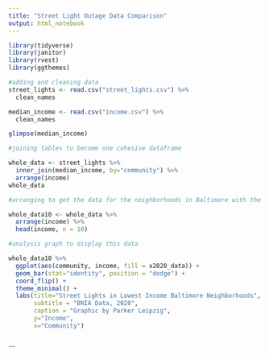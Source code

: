 ```yaml
---
title: "Street Light Outage Data Comparison"
output: html_notebook
---
```


```r
library(tidyverse)
library(janitor)
library(rvest)
library(ggthemes)

```


```r
#adding and cleaning data
street_lights <- read.csv("street_lights.csv") %>% 
  clean_names

median_income <- read.csv("income.csv") %>% 
  clean_names

glimpse(median_income)

#joining tables to become one cohesive dataframe

whole_data <- street_lights %>% 
  inner_join(median_income, by="community") %>% 
  arrange(income)
whole_data

#arranging to get the data for the neighborhoods in Baltimore with the top 10 lowest median income

whole_data10 <- whole_data %>% 
  arrange(income) %>% 
  head(income, n = 10)

#analysis graph to display this data

whole_data10 %>% 
  ggplot(aes(community, income, fill = x2020_data)) +
  geom_bar(stat="identity", position = "dodge") +
  coord_flip() +
  theme_minimal() +
  labs(title="Street Lights in Lowest Income Baltimore Neighborhoods",
       subtitle = "BNIA Data, 2020",
       caption = "Graphic by Parker Leipzig",
       y="Income",
       x="Community")
  
```




```